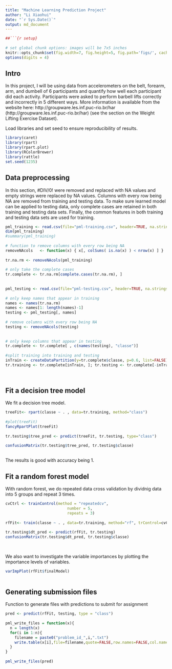 ```yaml
---
title: "Machine Learning Prediction Project"
author: "Li Xiaohui"
date: "`r Sys.Date()`"
output: md_document
---
```

 
 
```r
##```{r setup}
 
# set global chunk options: images will be 7x5 inches
knitr::opts_chunk$set(fig.width=7, fig.height=5, fig.path='figs/', cache=TRUE, warning=FALSE, message=FALSE)
options(digits = 4)
```
 
 
## Intro
 
In this project, I will be using data from accelerometers on the belt, forearm, arm, and dumbell of 6 participants and quantify how well each participant did each activity.
Participants were asked to perform barbell lifts correctly and incorrectly in 5 different ways.
More information is available from the website here: http://groupware.les.inf.puc-rio.br/har (http://groupware.les.inf.puc-rio.br/har)
(see the section on the Weight Lifting Exercise Dataset).
 
Load libraries and set seed to ensure reproducibility of results.
```r
library(caret)
library(rpart)
library(rpart.plot)
library(RColorBrewer)
library(rattle)
set.seed(1235)
```
 
## Data preprocessing
In this section, #DIV/0! were removed and replaced with NA values and empty strings were replaced by NA values.
Columns with every row being NA are removed from training and testing data.
To make sure learned model can be applied to testing data, only complete cases are retained in both training and testing data sets.
Finally, the common features in both training and testing data sets are used for training.
 
```r
pml_training <- read.csv(file="pml-training.csv", header=TRUE, na.strings=c("NA","#DIV/0!",""))
dim(pml_training)
#summary(pml_training)
 
# function to remove columns with every row being NA
removeNAcols   <- function(x) { x[, colSums( is.na(x) ) < nrow(x) ] }
 
tr.na.rm <- removeNAcols(pml_training)
 
# only take the complete cases
tr.complete <- tr.na.rm[complete.cases(tr.na.rm), ]
 
 
pml_testing <- read.csv(file="pml-testing.csv", header=TRUE, na.strings=c("NA","#DIV/0!",""))
 
# only keep names that appear in training
names <- names(tr.na.rm)
names <- names[1: length(names)-1]
testing <- pml_testing[, names]
 
# remove columns with every row being NA
testing <- removeNAcols(testing)
 
 
# only keep columns that appear in testing
tr.complete <- tr.complete[ , c(names(testing), "classe")]
 
#split training into training and testing
inTrain <- createDataPartition(y=tr.complete$classe, p=0.6, list=FALSE)
tr.training <- tr.complete[inTrain, ]; tr.testing <- tr.complete[-inTrain, ]
 
 
```
 
 
## Fit a decision tree model
 
We fit a decision tree model.
 
```r
 
treeFit<- rpart(classe ~ . , data=tr.training, method="class")
 
#plot(treeFit)
fancyRpartPlot(treeFit)
 
tr.testing$tree_pred <- predict(treeFit, tr.testing, type="class")
 
confusionMatrix(tr.testing$tree_pred, tr.testing$classe)
 
```
 
The results is good with accuracy being 1.
 
## Fit a random forest model
With random forest, we do repeated data cross validation by dividnig data into 5 groups and repeat 3 times.
 
 
```r
cvCtrl <- trainControl(method = "repeatedcv",
                           number = 5,
                           repeats = 3)
 
rfFit<- train(classe ~ . , data=tr.training, method="rf", trControl=cvCtrl, importance=TRUE)
 
tr.testing$dt_pred <- predict(rfFit, tr.testing)
confusionMatrix(tr.testing$dt_pred, tr.testing$classe)
 
 
```
 
 
 
We also want to investigate the variable importances by plotting the importance levels of variables.
```r
 
varImpPlot(rfFit$finalModel)
 
```
 
 
## Generating submission files
 
Function to generate files with predictions to submit for assignment
 
```r
 
pred <- predict(rfFit, testing, type = "class")
 
pml_write_files = function(x){
  n = length(x)
  for(i in 1:n){
    filename = paste0("problem_id_",i,".txt")
    write.table(x[i],file=filename,quote=FALSE,row.names=FALSE,col.names=FALSE)
  }
}
 
pml_write_files(pred)
 
```
